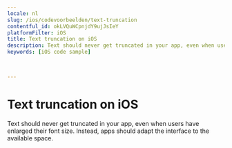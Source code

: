 ```yaml
---
locale: nl
slug: /ios/codevoorbeelden/text-truncation
contentful_id: okLVQuWCpnjdY9ujJsIeY
platformFilter: iOS
title: Text truncation on iOS
description: Text should never get truncated in your app, even when users have enlarged their font size.
keywords: [iOS code sample]


	
---
```


# Text truncation on iOS

Text should never get truncated in your app, even when users have enlarged their font size. Instead, apps should adapt the interface to the available space.

<CodeSample id="text-truncation" locale="nl" platform="ios"/>